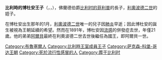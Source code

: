 {{BLPsources|time=2020-08-04T06:41:05+00:00}}
{{Infobox royalty
| name        = 博杜安王子
| image       = Prince Baudouin of Belgium (1869-1891).jpg
| birth_date  = {{Birth date|1869|6|3|df=y}}
| birth_place = {{flag|Belgium}}[[布魯塞爾|布魯塞爾]]
| death_date  = {{Death date and age|1891|1|23|1869|6|3|df=y}}
| death_place = {{flag|Belgium}}布魯塞爾
| house       = [[萨克森-科堡-哥达王朝|萨克森-科堡-哥达王朝]]
| father      = 佛兰德伯爵[[比利时的菲利普_(1837年－1905年)|比利时的菲利普]]
| mother      = [[瑪麗_(霍亨索倫-錫格馬林根)|霍亨索倫-錫格馬林根的瑪麗]]
}}
'''比利時的博杜安王子'''（{{lang-nl|Boudewijn van België}}，{{lang-fr|Baudouin de Belgique}}，{{bd|1869年|6月3日|1891年|1月23日}}），佛蘭德伯爵[[比利时的菲利普_(1837年－1905年)|比利时的菲利普]]的長子，[[利奧波德二世_(比利時)|利奧波德二世]]的姪子。

在博杜安出生那年的1月，[[利奧波德二世_(比利時)|利奧波德二世]]唯一的兒子{{le|利奧波德 (布拉班特公爵)|Prince Leopold, Duke of Brabant|利奧波德}}因[[肺炎|肺炎]]早逝；因此博杜安的誕生被視為王朝延續的希望。然而在1891年，博杜安因[[流感|流感]]的併發症去世，年僅21歲。他的弟弟[[阿爾貝一世_(比利時)|阿爾貝]]最終在利奧波德二世去世後繼任為國王，即阿爾貝一世。

[[Category:布魯塞爾人|Category:布魯塞爾人]]
[[Category:比利時王室成員王子|Category:比利時王室成員王子]]
[[Category:萨克森-科堡-哥达王朝|Category:萨克森-科堡-哥达王朝]]
[[Category:死於流行性感冒的人|Category:死於流行性感冒的人]]
[[Category:葬于比利时|Category:葬于比利时]]